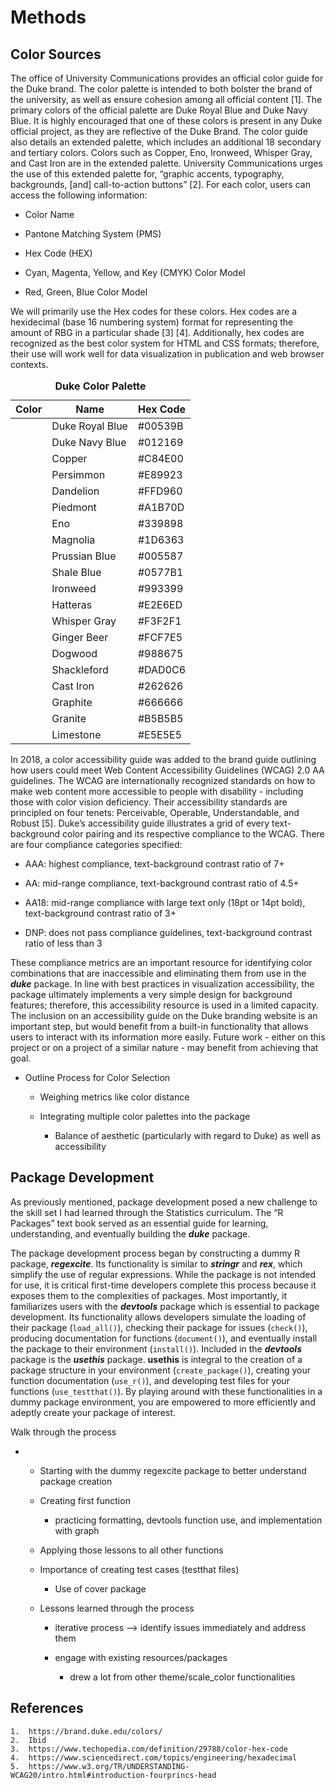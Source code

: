 # Methods

## Color Sources

The office of University Communications provides an official color guide for the Duke brand. The color palette is intended to both bolster the brand of the university, as well as ensure cohesion among all official content \[1\]. The primary colors of the official palette are Duke Royal Blue and Duke Navy Blue. It is highly encouraged that one of these colors is present in any Duke official project, as they are reflective of the Duke Brand. The color guide also details an extended palette, which includes an additional 18 secondary and tertiary colors. Colors such as Copper, Eno, Ironweed, Whisper Gray, and Cast Iron are in the extended palette. University Communications urges the use of this extended palette for, "graphic accents, typography, backgrounds, \[and\] call-to-action buttons" \[2\]. For each color, users can access the following information:

  -   Color Name

  -   Pantone Matching System (PMS)

  -   Hex Code (HEX)

  -   Cyan, Magenta, Yellow, and Key (CMYK) Color Model

  -   Red, Green, Blue Color Model

We will primarily use the Hex codes for these colors. Hex codes are a hexidecimal (base 16 numbering system) format for representing the amount of RBG in a particular shade \[3\] \[4\]. Additionally, hex codes are recognized as the best color system for HTML and CSS formats; therefore, their use will work well for data visualization in publication and web browser contexts.

| Color | Name            | Hex Code |
|-------|-----------------|----------|
|       | Duke Royal Blue | #00539B  |
|       | Duke Navy Blue  | #012169  |
|       | Copper          | #C84E00  |
|       | Persimmon       | #E89923  |
|       | Dandelion       | #FFD960  |
|       | Piedmont        | #A1B70D  |
|       | Eno             | #339898  |
|       | Magnolia        | #1D6363  |
|       | Prussian Blue   | #005587  |
|       | Shale Blue      | #0577B1  |
|       | Ironweed        | #993399  |
|       | Hatteras        | #E2E6ED  |
|       | Whisper Gray    | #F3F2F1  |
|       | Ginger Beer     | #FCF7E5  |
|       | Dogwood         | #988675  |
|       | Shackleford     | #DAD0C6  |
|       | Cast Iron       | #262626  |
|       | Graphite        | #666666  |
|       | Granite         | #B5B5B5  |
|       | Limestone       | #E5E5E5  |

: **Duke Color Palette**

In 2018, a color accessibility guide was added to the brand guide outlining how users could meet Web Content Accessibility Guidelines (WCAG) 2.0 AA guidelines. The WCAG are internationally recognized standards on how to make web content more accessible to people with disability - including those with color vision deficiency. Their accessibility standards are principled on four tenets: Perceivable, Operable, Understandable, and Robust \[5\]. Duke's accessibility guide illustrates a grid of every text-background color pairing and its respective compliance to the WCAG. There are four compliance categories specified:

-   AAA: highest compliance, text-background contrast ratio of 7+

-   AA: mid-range compliance, text-background contrast ratio of 4.5+

-   AA18: mid-range compliance with large text only (18pt or 14pt bold), text-background contrast ratio of 3+

-   DNP: does not pass compliance guidelines, text-background contrast ratio of less than 3

These compliance metrics are an important resource for identifying color combinations that are inaccessible and eliminating them from use in the ***duke*** package. In line with best practices in visualization accessibility, the package ultimately implements a very simple design for background features; therefore, this accessibility resource is used in a limited capacity. The inclusion on an accessibility guide on the Duke branding website is an important step, but would benefit from a built-in functionality that allows users to interact with its information more easily. Future work - either on this project or on a project of a similar nature - may benefit from achieving that goal.

-   Outline Process for Color Selection

    -   Weighing metrics like color distance

    -   Integrating multiple color palettes into the package

        -   Balance of aesthetic (particularly with regard to Duke) as well as accessibility

## Package Development

As previously mentioned, package development posed a new challenge to the skill set I had learned through the Statistics curriculum. The "R Packages" text book served as an essential guide for learning, understanding, and eventually building the ***duke*** package.

The package development process began by constructing a dummy R package, ***regexcite***. Its functionality is similar to ***stringr*** and ***rex***, which simplify the use of regular expressions. While the package is not intended for use, it is critical first-time developers complete this process because it exposes them to the complexities of packages. Most importantly, it familiarizes users with the ***devtools*** package which is essential to package development. Its functionality allows developers simulate the loading of their package (`load_all()`), checking their package for issues (`check()`), producing documentation for functions (`document()`), and eventually install the package to their environment (`install()`). Included in the ***devtools*** package is the ***usethis*** package. **usethis** is integral to the creation of a package structure in your environment (`create_package()`), creating your function documentation (`use_r()`), and developing test files for your functions (`use_testthat()`). By playing around with these functionalities in a dummy package environment, you are empowered to more efficiently and adeptly create your package of interest.

Walk through the process

-   

    -   Starting with the dummy regexcite package to better understand package creation

    -   Creating first function

        -   practicing formatting, devtools function use, and implementation with graph

    -   Applying those lessons to all other functions

    -   Importance of creating test cases (testthat files)

        -   Use of cover package

    -   Lessons learned through the process

        -   iterative process --\> identify issues immediately and address them

        -   engage with existing resources/packages

            -   drew a lot from other theme/scale_color functionalities


## References

    1.  https://brand.duke.edu/colors/
    2.  Ibid
    3.  https://www.techopedia.com/definition/29788/color-hex-code
    4.  https://www.sciencedirect.com/topics/engineering/hexadecimal
    5.  https://www.w3.org/TR/UNDERSTANDING-WCAG20/intro.html#introduction-fourprincs-head
